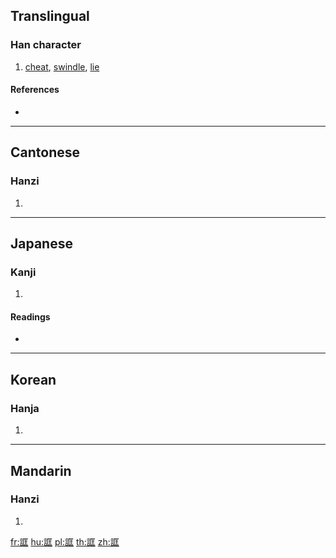 {{character info/new}}
{{also|诓}}
==Translingual==

===Han character===
{{Han char|rn=149|rad=言|as=06|sn=13|four=01611|canj=YRSMG}}

# [[cheat]], [[swindle]], [[lie]]

====References====
* {{Han ref|kx=1161.010|dkj=35473|dj=1625.270|hdz=63960.080|uh=8A86|ud=35462|bh=E046|bd=57414}}

----

==Cantonese==

===Hanzi===
{{yue-hanzi|jyut=|y=hong1|sim=诓}}

# {{defn|lang=yue|sort=言06}}

----

==Japanese==

===Kanji===
{{ja-kanji|grade=|rs=言06}}

# {{defn|lang=ja|sort=言06}}

====Readings====
* {{ja-readings|on=[[きょう]] (kyō), [[ごう]] (gō)|kun=[[いつわり]] (itsuwari)|nanori=}}

----

==Korean==

===Hanja===
{{ko-hanja|hangeul=광|eumhun=|rv=gwang|mr=kwang|y=kwang}}

# {{defn|lang=ko|sort=言06}}

----

==Mandarin==

===Hanzi===
{{cmn-hanzi|sim=诓|pin=[[kuāng]] ([[kuang1]])|wg=k'uang<sup>1</sup>}}

# {{defn|lang=cmn|sort=言06}}

[[fr:誆]]
[[hu:誆]]
[[pl:誆]]
[[th:誆]]
[[zh:誆]]